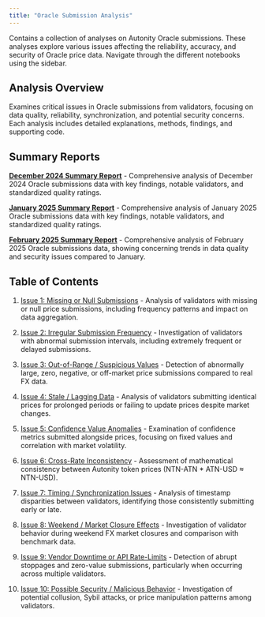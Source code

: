 ```yaml
---
title: "Oracle Submission Analysis"
---
```


Contains a collection of analyses on Autonity Oracle submissions. These analyses explore various issues affecting the reliability, accuracy, and security of Oracle price data. Navigate through the different notebooks using the sidebar.

## Analysis Overview

Examines critical issues in Oracle submissions from validators, focusing on data quality, reliability, synchronization, and potential security concerns. Each analysis includes detailed explanations, methods, findings, and supporting code.

## Summary Reports

**[December 2024 Summary Report](summary_2024_12.qmd)** - Comprehensive analysis of December 2024 Oracle submissions data with key findings, notable validators, and standardized quality ratings.

**[January 2025 Summary Report](summary_2025_01.qmd)** - Comprehensive analysis of January 2025 Oracle submissions data with key findings, notable validators, and standardized quality ratings.

**[February 2025 Summary Report](summary_2025_02.qmd)** - Comprehensive analysis of February 2025 Oracle submissions data, showing concerning trends in data quality and security issues compared to January.

## Table of Contents

1. [Issue 1: Missing or Null Submissions](notebooks/issue_1.qmd) - Analysis of validators with missing or null price submissions, including frequency patterns and impact on data aggregation.

2. [Issue 2: Irregular Submission Frequency](notebooks/issue_2.qmd) - Investigation of validators with abnormal submission intervals, including extremely frequent or delayed submissions.

3. [Issue 3: Out-of-Range / Suspicious Values](notebooks/issue_3.qmd) - Detection of abnormally large, zero, negative, or off-market price submissions compared to real FX data.

4. [Issue 4: Stale / Lagging Data](notebooks/issue_4.qmd) - Analysis of validators submitting identical prices for prolonged periods or failing to update prices despite market changes.

5. [Issue 5: Confidence Value Anomalies](notebooks/issue_5.qmd) - Examination of confidence metrics submitted alongside prices, focusing on fixed values and correlation with market volatility.

6. [Issue 6: Cross-Rate Inconsistency](notebooks/issue_6.qmd) - Assessment of mathematical consistency between Autonity token prices (NTN-ATN * ATN-USD ≈ NTN-USD).

7. [Issue 7: Timing / Synchronization Issues](notebooks/issue_7.qmd) - Analysis of timestamp disparities between validators, identifying those consistently submitting early or late.

8. [Issue 8: Weekend / Market Closure Effects](notebooks/issue_8.qmd) - Investigation of validator behavior during weekend FX market closures and comparison with benchmark data.

9. [Issue 9: Vendor Downtime or API Rate-Limits](notebooks/issue_9.qmd) - Detection of abrupt stoppages and zero-value submissions, particularly when occurring across multiple validators.

10. [Issue 10: Possible Security / Malicious Behavior](notebooks/issue_10.qmd) - Investigation of potential collusion, Sybil attacks, or price manipulation patterns among validators. 